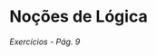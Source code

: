 # Noções de Lógica

*Exercícios - Pág. 9*


\begin{enumerate}[leftmargin=*]
  \setcounter{enumi}{3}
  \item Classifique em verdadeira ou falsa cada uma das proposições abaixo.
  
  \begin{enumerate}[label=\alph*), leftmargin=*]
    \item $2 - 1 = 1 \rightarrow 5 + 7 = 3 \cdot 4$
    
    \textbf{Resp.:}
    
    Sejam as proposições $p: 2 - 1 = 1$ e $q: 5 + 7 = 3 \cdot 4$, ambas verdadeiras. Então, a proposição composta condicioal $p \rightarrow q$ é verdadeira.
    
    \item 
  \end{enumerate}
\end{enumerate}